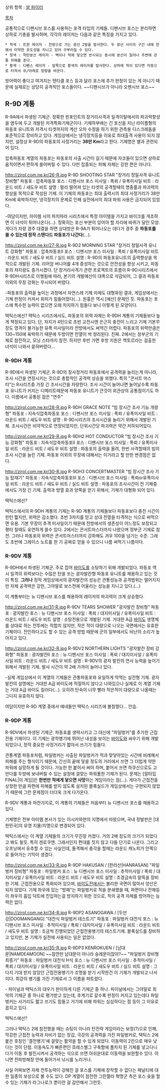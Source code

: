 상위 항목 : [[알 파이터]]

[[목차]]

공통적으로 디펜시브 포스를 사용하는 포격 타입의 기체들. 디펜시브 포스는 분리하면 상하로 기총을 발사하며, 각각의 레이저는 다음과 같은 특징을 가지고 있다.
 * 적색 : 트윈 레이저 - 전방으로 가는 광선 2발을 발사한다. 두 광선 사이의 구간 내에 한해서 미약한 유도성을 지니고 있어 구부러질 수 있다.
 * 청색 : 착탄분산 레이저 - 벽이나 적에 닿으면 반사되는 동시에 분산이 일어나 주변에 관통 피해를 준다.
 * 황색 : 디펜스 레이저 - 앞쪽으로 황색의 레이저를 발사한다. 상하에 적이 있다면 자동으로 터져서 위/아래로 방향을 바꾼다.
방어력이 좋다고 여겨지는 텐타클 포스 등과 달리 포스에 추가 판정이 있는 게 아니기 때문에 실제로는 상당히 공격적인 포스들이다. ~~디펜시브가 아니라 오펜시브 포스~~

== R-9D 계통 ==
R-9A에서 파생된 기체군. 정확한 핀포인트의 장거리사격과 일격이탈에서의 파괴력항샹을 염두에 두고 개발된 저격특화기체군이다. 기체하부에는 긴 포신을 지닌 라이플형의 파동포 유니트와 저격시 타겟까지의 계산 오차 수정을 하기 위한 관측용 디스크레돔을 표준적으로 장비하고 있다. 게임상에서는 냉각장치등을 이유로 최대출격 사용이 되지 않지만, 설정상 R-9D의 파동포의 사정거리는 '''38만 Km'''라고 한다. 기체명은 별과 관련되어 있다.

압축파동포 계열의 파동포는 파동포의 사출 시간이 길기 때문에 자코들이 있으면 상하로 움직이면서 편하게 쓸어버릴 수 있다. 다만 집중되는 피해 자체는 강한 편은 아니다.

http://zirol.com.ne.kr/26-R.jpg
R-9D SHOOTING STAR
"장거리 정밀사격 유니트 장비형"
파동포 : 압축파동포
포스 : 디펜시브 포스
미사일 : 폭뢰 / 유폭미사일
비트 : 라운드 비트 / 새도우 비트 
설명 : 멀리 떨어져 있는 타겟의 공격할때의 명중률과 파괴력의 향상을 목적으로 작성된 기체. 이 기체의 파동포는 최대 출력시의 최대 사정거리가 38만Km에 육박하지만, 냉각장치의 문제로 인해 실전에서의 최대 파워 사용은 금지되어 있었다.

-여담이지만, 아이렘 사의 파치파라 시리즈에서 특정 아이템을 가지고 바이크를 개조하면 이 녀석이 튀어나온다(...). 정확히는 포신 부분이 있어야 할 자리에 바퀴가 달린 모양. 게다가 차량 경주 대결을 하면 상대방은 R-9A가 튀어나오는 데다가 경주 중 '''파동포를 쏠 수 있는데 정작 스탠다드 파동포가 나간다'''(...).

http://zirol.com.ne.kr/27-R.jpg
R-9D2 MORNING STAR
"장거리 정밀사격 유니트 강화형"
파동포 : 압축파동포Ⅱ
포스 : 디펜시브 포스
미사일 : 폭뢰 / 유폭미사일
비트 : 라운드 비트 / 새도우 비트 / 실드 비트
설명 : R-9D의 파동포유니트의 출력향상을 목적으로 개발된 기체. 
리어암 버니어를 4개 증성하는 것으로 안전성을 향상 시키고, 파동포의 챠지량도 증가시켰다. 단 장거리사격기 관련 프로젝트의 흐름이 R-9D시리즈에서 R-9DH시리즈로 이행됨에 따라, 본기의 개발예산이 대폭으로 삭감되어, 그 결과 파동포이외의 무장 강화는 무시되어 버렸다.

-파동포의 출력을 높이는 과정에서 자연스레 기체 자체도 대형화된 결과, 게임상에서는 기체 판정이 커져서 회피가 힘들어졌다(...). 원흉은 역시 [예산] 문제인 듯. 파동포는 포스에 특수한 능력이 없으면 오래 차지하기 힘들다 보니 이렇게 된 모양이다.

택틱스에선?
택틱스 시리즈에서도, 파동포의 위력 자체는 R-9DH 계통의 기체들보다 높게 책정되고 있다. 단, 차지가 4턴으로 초반 교전시엔 은근히 충전이 느리고 기체 기본무장도 영격이 불가능한 유폭 미사일이라 전방에서도 써먹긴 어렵다. 파동포의 위력만큼은 130~150에 육박하기 때문에 두방이면 전열이 싹 정리된다. 진짜. 2에서는 정부군의 기체로 참전하고, 모닝 스타까지 참전. 하지만 후반 가면 후방 지원은 헥토르라는 걸출한 녀석이 나와서 묻혀버렸다...

=== R-9DH 계통 ===
R-9D에서 파생된 기체군. R-9D의 장사정거리 파동포에서 공격력을 늘리는게 아니라, 조사 시간을 연장시키는 것으로 총합적인 공격력 상승을 꾀했다. 특히 "콘서트 마스터"는 R시리즈중 가장 긴 조사시간을 자랑한다. 조사 시간이 늘어나면 늘어날수록 파동포 유니트가 커지는 디메리트때문에 파동포 유니트가 큰것이 외관상의 공통점이기도 하다. 이름에서 공통된 점은 "연주"

http://zirol.com.ne.kr/28-R.jpg
R-9DH GRACE NOTE
"빔 장시간 조사 기능 개량형"
파동포 : 지속식압축파동포
포스 : 디펜시브 포스
미사일 : 폭뢰 / 유폭미사일
비트 : 라운드 비트 / 새도우 비트 
설명 : R-9D시리즈의 조사시간을 늘리기 위해서 개발된 기체.
조사시간은 비약적으로 연장되었지만, 단위시간당 파괴력은 약간 저하되어있다.

http://zirol.com.ne.kr/29-R.jpg
R-9DH2 HOT CONDUCTOR
"빔 장시간 조사 기능 강화형"
파동포 : 지속식압축파동포Ⅱ
포스 : 디펜시브 포스
미사일 : 폭뢰 / 유폭미사일
비트 : 라운드 비트 / 새도우 비트 
설명 : 파동포의 출력을 올려, 한번 사격할때의 빔의 조사 시간을 늘린 기체.
파동포 이외의 무장에 대해서는 이거라고 할 만한 변경점은 없다.

http://zirol.com.ne.kr/30-R.jpg
R-9DH3 CONCERTMASTER
"빔 장시간 조사 기능 탑재기"
파동포 : 지속식압축파동포Ⅲ
포스 : 디펜시브 포스
미사일 : 폭뢰or유폭미사일
비트 : 라운드 비트 / 새도우 비트 / 실드 비트
설명 : 파동포의 조사시간이 전 기체중에서도 가장 긴 기체. 
출력과 방열 효과 양쪽을 얻기 위해서, 기체가 대형화 되어 있다. 

택틱스에선?

택틱스에서의 R-9DH 계통의 기체는 R-9D 계통의 기체들보다 파동포보다 충전 시간이 한턴 짧지만, 위력은 감소했다. 초반 3차지를 믿고 상대 전열을 타격하는 식으로 써먹으면 유용. 기본 무장이 추격 미사일이기 때문에 전방에서의 생존성이 어느정도 보장되고 평타 칠때도 유연하게 쓸수 있다. 2에서는 콘서트마스터까지 나왔으며 정부군 기체로 참전. 그러나 파동포의 위력은 콘서트마스터까지 강화해도 겨우 100을 넘기는 수준. 그래도 초반에 그레이스 노트를 한 기 공짜로 얻을 수 있으니 나름 써먹기 나름이다.

=== R-9DV 계통 ===
R-9DH에서 파생된 기체군. 주로 잡어 [[바이도]]를 소탕하기 위해 개발되었다. 파동포 역시 일격의 위력보다는 수많은 탄을 쏘는 광자발칸형 파동포 유니트를 채용하고 있는 것이 특징. '''그러나''' 정작 게임상에서의 광자발칸의 성능은 관통성능과 공격범위는 떨어지지만 자체 공격력은 강한, 그야말로 보스전에 어울리는 성능을 지니고 있다.(…)

이 계통부터는 뉴 디펜시브 포스를 채용하여 레이저의 파괴력이 크게 상승했다.

http://zirol.com.ne.kr/31-R.jpg
R-9DV TEARS SHOWER 
"광자발칸 장비형"
파동포 : 광자발칸
포스 : 뉴 디펜시브 포스
미사일 : 폭뢰 / 대지미사일 / 유폭미사일
비트 : 라운드 비트 / 새도우 비트 
설명 : 소탕전용으로 개발된 기체.
거대한 A급 [[바이도]] 생명체를 상대로 하는 전투에는 적합치 않지만, 작은 적이 대량으로 나오는 국면에서는 유효한 기체이다. 잔인하다고도 할 수 있는 공격 방법 때문에 군의 일부에서도 비난의 소리가 높아지고 있다.

http://zirol.com.ne.kr/32-R.jpg
R-9DV2 NORTHERN LIGHTS
"광자발칸 장비 강화형"
파동포 : 광자발칸Ⅱ
포스 : 뉴 디펜시브 포스
미사일 : 폭뢰 / 대지미사일 / 유폭미사일
비트 : 라운드 비트 / 새도우 비트 
설명 : R-9DV의 광자 발칸의 연사 능력을 높이기 위해서 개발된 기체. 
발사 시간이 약 2배 가까이 늘어나 있다.

-실제 게임상에서 이 계열의 기체들은 관통파동포와 유일하게 막먹는 실전형 기체. 광자발칸의 설명에는 거대한 A급 바이도에 적절하지 않다고 나와있으나 실제로 이 계열 기체는 거대 A급 바이도 킬러다(...). 오히려 탄속이 너무 빨라 작은적이 대량으로 나올때는 그다지 유효하지 않다.

여담이지만 R-9D 계열 중에서 얘네들만 택틱스 시리즈에 불참했다... 안습.

=== R-9DP 계통 ===
R-9DV에서 파생된 기체군. 파동포를 생략시키고 그 대신에 "파일벙커"를 추가한 근접전용 기체이다. 이 기체는 광학병기에 뛰어난 내성을 보이는 [[바이도]]와 싸우기 위해 개발되었으나, 정작 중요한 사정거리가 짧아서 쓰기가 힘들다.

관통계열 파동포처럼, 파일벙커는 사출된 파일벙커가 적과 맞닿아있는 시간에 비례해서 피해를 주는 형식이기 때문에, 간신히 끝에 닿을 정도의 거리에서 쓰면 그 더럽게 약한 파워에 실망하게 될 것이다. 가능한 한 붙어서 써야 하며, 붙어서 쓰면 하쿠산으로도 고만다를 두방에 보내버릴 수 있는 설정에 걸맞는 파워풀한 기체가 된다. 문제는 [알타입FINAL|이 게임]은 '''한번만 적에게 닿으면 사망'''하는 게임이라는 점(...). 게다가 근접전을 상정한 만큼 파편에 피해를 받지 않도록 설치된 블록실드가 게임상에서는 구현되지 않았기 때문에 그런 문제점이 더더욱 크게 다가온다.

R-9DV 계통과 마찬가지로, 이 계통의 기체들은 처음부터 뉴 디펜시브 포스를 채용하고 있다.

기체명은 전부 아이렘 본사가 있는 이시카와현의 지명에서 따왔으며, 국내 정발판은 [대한민국]의 유명 지물/지명으로 변경되어 있다. 

택틱스에서는 이 계열 기체들의 크기가 무진장 커졌다. 거의 2배 정도의 크기가 되었다고 봐도 될듯. 특히 겐로쿠엔. 그래서인지 편대를 짓지 않고 다들 단기로 나온다. 그리고 오프닝에서 유추할 수 있는 사실인데, 돌격해서 충각을 할때는 라운드 캐노피가 안쪽으로 들어가는 기믹이 생겼다.

http://zirol.com.ne.kr/33-R.jpg
R-9DP HAKUSAN / [한라산|HANRASAN]
"파일벙커 장비형"
파동포 : 파일벙커
포스 : 뉴 디펜시브 포스
미사일 : 추적미사일 / 폭뢰 / 대지미사일 / 유폭미사일
비트 : 라운드 비트 / 새도우 비트 
설명 : 초경금속의 말뚝을 장비한 기체. 
근접전용으로 특화되어 있으며, [[바이도]]전에서는 불리한 국면이 많아서 양산은 되지 않았다. 기체 좌우에 있는 "방패"는 파일벙커로 적을 분쇄했을 때, 파편이나 잔해등이 좌우의 흡입 덕트에 진입하는걸 방지하기 위한 것으로, 적의 공격 자체를 방어하는 능력은 없다.

http://zirol.com.ne.kr/34-R.jpg
R-9DP2 ASANOGAWA / [두만강|DOOMANGANG]
"대전식 파일벙커 테스트기"
파동포 : 파일벙커 대전식
포스 : 뉴 디펜시브 포스
미사일 : 추적미사일 / 폭뢰 / 대지미사일 / 유폭미사일
비트 : 라운드 비트 / 새도우 비트 
설명 : 조금씩 진행되었던 근접전용병기의 테스트기체.
블록실드를 장비하고 있지만, 본 기체가 실전에 사용되는 일은 없었다.

http://zirol.com.ne.kr/35-R.jpg
R-9DP3 KENROKUEN / [남대문|NAMDEAMOON] ~~잠깐만 남대문이 아니라 숭례문이잖아?~~
"파일벙커 장비형 최종기"
파동포 : 파일벙커 대전식 H식
포스 : 뉴 디펜시브 포스
미사일 : 추적미사일 / 폭뢰 / 대지미사일 / 유폭미사일
비트 : 라운드 비트 / 새도우 비트 / 실드 비트
설명 : 그다지 기대 받지 않았던 근접전용병기가 조명을 받기 시작한건 이 기체가 개발되고 나서이다. 최강의 병기를 가진 기체로서 그 이름을 퍼트렸다.

- 파이널과 택틱스의 대우가 판이하게 다른 기체군 중 하나.
파이널에서는 그야말로 최악의 기체군 중 하나로 평가받고 있는데, 후계기로 갈수록 판정이 커지고 있는데다 파일벙커는 사거리도 짧고 쓰기도 힘들고 거기에 비해 파워는 심심하다는 점 등이 그 이유로 꼽히고 있다.

택틱스에선?

그러나 택틱스 2에 참전했을 때는 슈팅이 아니라 턴전략 게임이라는 보정(?)으로 인해, 막강한 근접전 능력과 자비가 없는 장갑, 극강의 공격력을 가진 파일벙커로, 택틱스 2에 붙은 호칭인 '결전병기'에 걸맞는 활약을 할 수 있게 되었다. 이동력이 2칸으로 매우 낮다는 것이 단점. 이동속도가 빠른편인 흐레스벨그 구축함에 풀차지 된 기체를 넣고다니다가 이동 후 발진시켜서 공격하는 식으로 쓰면 아쉬운대로 이동력을 보완할수 있다. 아니면 전파방해장 안에 들어가서 낚시를 노리거나.

사실 어찌보면 자체 전투능력이 강해진 걸 포스를 기체에 장착할 수 없다는 페널티에 대한 일종의 보상으로 볼 수도 있다. DP 계열이 참전한 그란젤라 혁명군 측은 포스 슛을 할 수 있는 기체가 라그나로크 뿐이란 걸 감안해서 그런듯.
